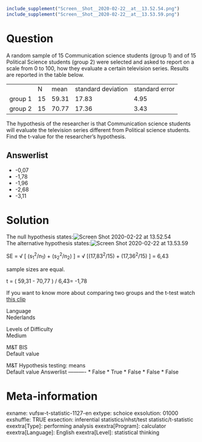 ```r
include_supplement("Screen__Shot__2020-02-22__at__13.52.54.png")
include_supplement("Screen__Shot__2020-02-22__at__13.53.59.png")
```

Question
========
A random sample of 15 Communication science students (group 1) and of 15
Political Science students (group 2) were selected and asked to report
on a scale from 0 to 100, how they evaluate a certain television series.
Results are reported in the table below.  
  

<table>
<tbody>
<tr class="odd">
<td> </td>
<td class="tvcss_2">N</td>
<td class="tvcss_3">mean</td>
<td class="tvcss_4">standard deviation</td>
<td>standard error</td>
</tr>
<tr class="even">
<td>group 1</td>
<td class="tvcss_2">15</td>
<td class="tvcss_3">59.31</td>
<td class="tvcss_4">17.83</td>
<td>4.95</td>
</tr>
<tr class="odd">
<td>group 2</td>
<td class="tvcss_2">15</td>
<td class="tvcss_3">70.77</td>
<td class="tvcss_4">17.36</td>
<td>3.43</td>
</tr>
</tbody>
</table>

  
The hypothesis of the researcher is that Communication science students
will evaluate the television series different from Political science
students. Find the t-value for the researcher's hypothesis.

Answerlist
----------
* -0,07
* -1,78
* -1,96
* -2,68
* -3,11

Solution
========





The null hypothesis
states:<img src="Screen__Shot__2020-02-22__at__13.52.54.png"
class="fr-fic fr-dii tvcss_6"
alt="Screen Shot 2020-02-22 at 13.52.54" />  
The alternative hypothesis
states:<img src="Screen__Shot__2020-02-22__at__13.53.59.png"
class="fr-fic fr-dii tvcss_7"
alt="Screen Shot 2020-02-22 at 13.53.59" />  
  
SE = √ \[ (s<sub>1</sub><sup>2</sup>/n<sub>1</sub>) +
(s<sub>2</sub><sup>2</sup>/n<sub>2</sub>) \] = √
\[(17,83<sup>2</sup>/15) + (17,36<sup>2</sup>/15) \] = 6,43  
  
sample sizes are equal.  
  
t = ( 59,31 - 70,77 ) / 6,43= -1,78  
  
If you want to know more about comparing two groups and the t-test watch
[this
clip](https://www.youtube.com/watch?v=A1lLo-np0KU&index=6&list=PLyLpEs0x9Bnl2e68nd7M6lecUqUNu2Sgn)





Language  
Nederlands

Levels of Difficulty  
Medium

M&T BIS  
Default value

M&T Hypothesis testing: means  
Default value
Answerlist
----------
* False
* True
* False
* False
* False

Meta-information
================
exname: vufsw-t-statistic-1127-en
extype: schoice
exsolution: 01000
exshuffle: TRUE
exsection: inferential statistics/nhst/test statistic/t-statistic
exextra[Type]: performing analysis
exextra[Program]: calculator
exextra[Language]: English
exextra[Level]: statistical thinking

